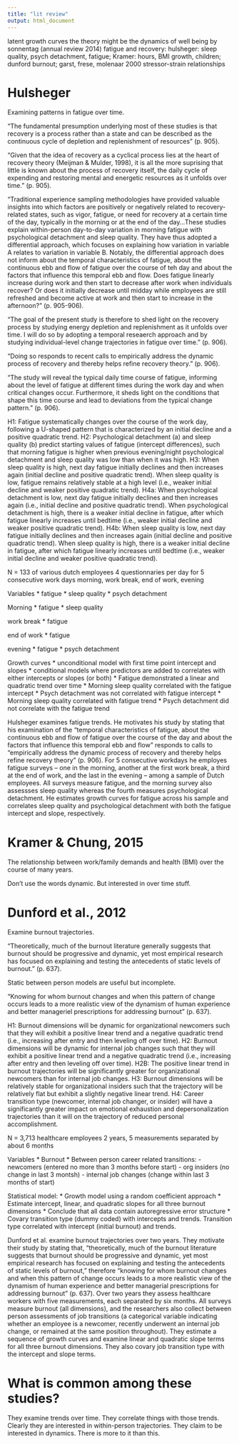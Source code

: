 ```yaml
---
title: "lit review"
output: html_document
---
```




latent growth curves
the theory might be the dynamics of well being by sonnentag (annual review 2014)
fatigue and recovery: hulsheger: sleep quality, psych detachment, fatigue; Kramer: hours, BMI growth, children; dunford burnout; 
garst, frese, molenaar 2000 stressor-strain relationships


# Hulsheger

Examining patterns in fatigue over time. 

"The fundamental presumption underlying most of these studies is that recovery is a process rather than a state and can be described as the continuous cycle of depletion and replenishment of resources" (p. 905). 

"Given that the idea of recovery as a cyclical process lies at the heart of recovery theory (Meijman & Mulder, 1998), it is all the more suprising that little is known about the process of recovery itself, the daily cycle of expending and restoring mental and energetic resources as it unfolds over time." (p. 905). 

"Traditional experience sampling methodologies have provided valuable insights into which factors are positively or negatively related to recovery-related states, such as vigor, fatigue, or need for recovery at a certain time of the day, typically in the morning or at the end of the day...These studies explain within-person day-to-day variation in morning fatigue with psychological detachment and sleep quality. They have thus adopted a differential approach, which focuses on explaining how variation in variable A relates to variation in variable B. Notably, the differential approach does not inform about the temporal characteristics of fatigue, about the continuous ebb and flow of fatigue over the course of teh day and about the factors that influence this temporal ebb and flow. Does fatigue linearly increase during work and then start to decrease after work when individuals recover? Or does it initially decrease until midday while employees are still refreshed and become active at work and then start to increase in the afternoon?" (p. 905-906). 

"The goal of the present study is therefore to shed light on the recovery process by studying energy depletion and replenishment as it unfolds over time. I will do so by adopting a temporal reseaerch approach and by studying individual-level change trajectories in fatigue over time." (p. 906).

"Doing so responds to recent calls to empirically address the dynamic process of recovery and thereby helps refine recovery theory." (p. 906).

"The study will reveal the typical daily time course of fatigue, informing about the level of fatigue at different times during the work day and when critical changes occur. Furthermore, it sheds light on the conditions that shape this time course and lead to deviations from the typical change pattern." (p. 906). 

H1: Fatigue systematically changes over the course of the work day, following a U-shaped pattern that is characterized by an initial decline and a positive quadratic trend.
H2: Psychological detachment (a) and sleep quality (b) predict starting values of fatigue (intercept differences), such that morning fatigue is higher when previous evening/night psychological detachment and sleep quality was low than when it was high.
H3: When sleep quality is high, next day fatigue initially declines and then increases again (initial decline and positive quadratic trend). When sleep quality is low, fatigue remains relatively stable at a high level (i.e., weaker initial decline and weaker positive quadratic trend). 
H4a: When psychological detachment is low, next day fatigue initially declines and then increases again (i.e., initial decline and positive quadratic trend). When psychological detachment is high, there is a weaker initial decline in fatigue, after which fatigue linearly increases until bedtime (i.e., weaker initial decline and weaker positive quadratic trend).
H4b: When sleep quality is low, next day fatigue initially declines and then increases again (initial decline and positive quadratic trend). When sleep quality is high, there is a weaker initial decline in fatigue, after which fatigue linearly increases until bedtime (i.e., weaker initial decline and weaker positive quadratic trend). 

N = 133 of various dutch employees
4 questionnaries per day for 5 consecutive work days
morning, work break, end of work, evening

Variables
* fatigue
* sleep quality
* psych detachment

Morning
* fatigue
* sleep quality

work break
* fatigue

end of work
* fatigue

evening
* fatigue
* psych detachment

Growth curves
* unconditional model with first time point intercept and slopes
* conditional models where predictors are added to correlates with either intercepts or slopes (or both)
* Fatigue demonstrated a linear and quadratic trend over time
* Morning sleep quality correlated with the fatigue intercept
* Psych detachment was not correlated with fatigue intercept
* Morning sleep quality correlated with fatigue trend
* Psych detachment did not correlate with the fatigue trend

Hulsheger examines fatigue trends. He motivates his study by stating that his examination of the "temporal characteristics of fatigue, about the continuous ebb and flow of fatigue over the course of the day and about the factors that influence this temporal ebb and flow" responds to calls to "empirically address the dynamic process of recovery and thereby helps refine recovery theory" (p. 906). For 5 consecutive workdays he employes fatigue surveys -- one in the morning, another at the first work break, a third at the end of work, and the last in the evening -- among a sample of Dutch employees. All surveys measure fatigue, and the morning survey also assessses sleep quality whereas the fourth measures psychological detachment. He estimates growth curves for fatigue across his sample and correlates sleep quality and psychological detachment with both the fatigue intercept and slope, respectively. 

# Kramer & Chung, 2015

The relationship between work/family demands and health (BMI) over the course of many years.

Don't use the words dynamic. But interested in over time stuff.

# Dunford et al., 2012

Examine burnout trajectories.

"Theoretically, much of the burnout literature generally suggests that burnout should be progressive and dynamic, yet most empirical research has focused on explaining and testing the antecedents of static levels of burnout." (p. 637). 

Static between person models are useful but incomplete.

"Knowing for whom burnout changes and when this pattern of change occurs leads to a more realistic view of the dynamism of human experience and better manageriel prescriptions for addressing burnout" (p. 637). 

H1: Burnout dimensions will be dynamic for organizational newcomers such that they will exhibit a positive linear trend and a negative quadratic trend (i.e., increasing after entry and then leveling off over time).
H2: Burnout dimensions will be dynamic for internal job changes such that they will exhibit a positive linear trend and a negative quadratic trend (i.e., increasing after entry and then leveling off over time). 
H2B: The positive linear trend in burnout trajectories will be significantly greater for organizational newcomers than for internal job changes.
H3: Burnout dimensions will be relatively stable for organizational insiders such that the trajectory will be relatively flat but exhibit a slightly negative linear trend.
H4: Career transition type (newcomer, internal job changer, or insider) will have a significantly greater impact on emotional exhaustion and depersonalization trajectories than it will on the trajectory of reduced personal accomplishment.

N = 3,713 healthcare employees
2 years, 5 measurements separated by about 6 months

Variables
* Burnout
* Between person career related transitions:
- newcomers (entered no more than 3 months before start)
- org insiders (no change in last 3 montsh)
- internal job changes (change within last 3 months of start)

Statistical model:
* Growth model using a random coefficient approach
* Estimate intercept, linear, and quadratic slopes for all three burnout dimensions
* Conclude that all data contain autoregressive error structure
* Covary transition type (dummy coded) with intercepts and trends. Transition type correlated with intercept (initial burnout) and trends.

Dunford et al. examine burnout trajectories over two years. They motivate their study by stating that, "theoretically, much of the burnout literature suggests that burnout should be progressive and dynamic, yet most empirical research has focused on explaining and testing the antecedents of static levels of burnout," therefore "knowing for whom burnout changes and when this pattern of change occurs leads to a more realistic view of the dynamism of human experience and better managerial prescriptions for addressing burnout" (p. 637). Over two years they assess healthcare workers with five measurements, each separated by six months. All surveys measure burnout (all dimensions), and the researchers also collect between person assessments of job transitions (a categorical variable indicating whether an employee is a newcomer, recently underwent an internal job change, or remained at the same position throughout). They estimate a sequence of growth curves and examine linear and quadratic slope terms for all three burnout dimensions. They also covary job transition type with the intercept and slope terms. 

# What is common among these studies?

They examine trends over time. They correlate things with those trends. Clearly they are interested in within-person trajectories. They claim to be interested in dynamics. There is more to it than this.

